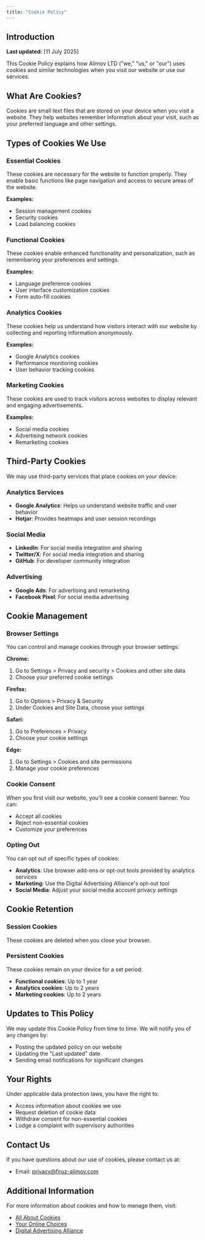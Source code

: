 ```yaml
---
title: "Cookie Policy"
---
```


## Introduction

**Last updated:** [11 July 2025]

This Cookie Policy explains how Alimov LTD ("we," "us," or "our") uses cookies and similar technologies when you visit our website or use our services.

## What Are Cookies?

Cookies are small text files that are stored on your device when you visit a website. They help websites remember information about your visit, such as your preferred language and other settings.

## Types of Cookies We Use

### Essential Cookies

These cookies are necessary for the website to function properly. They enable basic functions like page navigation and access to secure areas of the website.

**Examples:**

- Session management cookies
- Security cookies
- Load balancing cookies

### Functional Cookies

These cookies enable enhanced functionality and personalization, such as remembering your preferences and settings.

**Examples:**

- Language preference cookies
- User interface customization cookies
- Form auto-fill cookies

### Analytics Cookies

These cookies help us understand how visitors interact with our website by collecting and reporting information anonymously.

**Examples:**

- Google Analytics cookies
- Performance monitoring cookies
- User behavior tracking cookies

### Marketing Cookies

These cookies are used to track visitors across websites to display relevant and engaging advertisements.

**Examples:**

- Social media cookies
- Advertising network cookies
- Remarketing cookies

## Third-Party Cookies

We may use third-party services that place cookies on your device:

### Analytics Services

- **Google Analytics**: Helps us understand website traffic and user behavior
- **Hotjar**: Provides heatmaps and user session recordings

### Social Media

- **LinkedIn**: For social media integration and sharing
- **Twitter/X**: For social media integration and sharing
- **GitHub**: For developer community integration

### Advertising

- **Google Ads**: For advertising and remarketing
- **Facebook Pixel**: For social media advertising

## Cookie Management

### Browser Settings

You can control and manage cookies through your browser settings:

**Chrome:**

1. Go to Settings \> Privacy and security \> Cookies and other site data
2. Choose your preferred cookie settings

**Firefox:**

1. Go to Options \> Privacy & Security
2. Under Cookies and Site Data, choose your settings

**Safari:**

1. Go to Preferences \> Privacy
2. Choose your cookie settings

**Edge:**

1. Go to Settings \> Cookies and site permissions
2. Manage your cookie preferences

### Cookie Consent

When you first visit our website, you'll see a cookie consent banner. You can:

- Accept all cookies
- Reject non-essential cookies
- Customize your preferences

### Opting Out

You can opt out of specific types of cookies:

- **Analytics**: Use browser add-ons or opt-out tools provided by analytics services
- **Marketing**: Use the Digital Advertising Alliance's opt-out tool
- **Social Media**: Adjust your social media account privacy settings

## Cookie Retention

### Session Cookies

These cookies are deleted when you close your browser.

### Persistent Cookies

These cookies remain on your device for a set period:

- **Functional cookies**: Up to 1 year
- **Analytics cookies**: Up to 2 years
- **Marketing cookies**: Up to 2 years

## Updates to This Policy

We may update this Cookie Policy from time to time. We will notify you of any changes by:

- Posting the updated policy on our website
- Updating the "Last updated" date
- Sending email notifications for significant changes

## Your Rights

Under applicable data protection laws, you have the right to:

- Access information about cookies we use
- Request deletion of cookie data
- Withdraw consent for non-essential cookies
- Lodge a complaint with supervisory authorities

## Contact Us

If you have questions about our use of cookies, please contact us at:

- Email: [privacy@firuz-alimov.com](mailto:privacy@firuz-alimov.com)

## Additional Information

For more information about cookies and how to manage them, visit:

- [All About Cookies](https://www.allaboutcookies.org/)
- [Your Online Choices](https://www.youronlinechoices.com/)
- [Digital Advertising Alliance](https://digitaladvertisingalliance.org/)